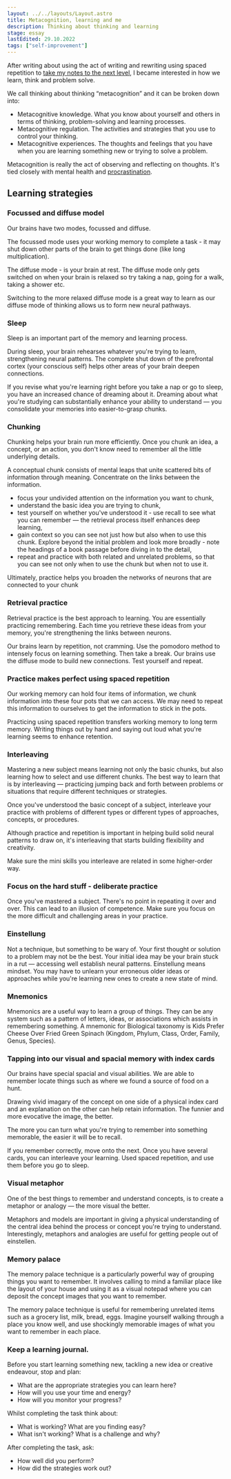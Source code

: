 ```yaml
---
layout: ../../layouts/Layout.astro
title: Metacognition, learning and me
description: Thinking about thinking and learning
stage: essay
lastEdited: 29.10.2022
tags: ["self-improvement"]
---
```


After writing about using the act of writing and rewriting using spaced repetition to [take my notes to the next level](./taking-notes-to-the-next-level), I became interested in how we learn, think and problem solve.

We call thinking about thinking “metacognition” and it can be broken down into:

- Metacognitive knowledge. What you know about yourself and others in terms of thinking, problem-solving and learning processes.
- Metacognitive regulation. The activities and strategies that you use to control your thinking.
- Metacognitive experiences. The thoughts and feelings that you have when you are learning something new or trying to solve a problem.

Metacognition is really the act of observing and reflecting on thoughts. It's tied closely with mental health and [procrastination](./procrastination).

## Learning strategies

### Focussed and diffuse model

Our brains have two modes, focussed and diffuse.

The focussed mode uses your working memory to complete a task - it may shut down other parts of the brain to get things done (like long multiplication).

The diffuse mode - is your brain at rest. The diffuse mode only gets switched on when your brain is relaxed so try taking a nap, going for a walk, taking a shower etc.

Switching to the more relaxed diffuse mode is a great way to learn as our diffuse mode of thinking allows us to form new neural pathways.

### Sleep

Sleep is an important part of the memory and learning process.

During sleep, your brain rehearses whatever you're trying to learn, strengthening neural patterns. The complete shut down of the prefrontal cortex (your conscious self) helps other areas of your brain deepen connections.

If you revise what you're learning right before you take a nap or go to sleep, you have an increased chance of dreaming about it. Dreaming about what you're studying can substantially enhance your ability to understand — you consolidate your memories into easier-to-grasp chunks.

### Chunking

Chunking helps your brain run more efficiently. Once you chunk an idea, a concept, or an action, you don't know need to remember all the little underlying details.

A conceptual chunk consists of mental leaps that unite scattered bits of information through meaning. Concentrate on the links between the information.

- focus your undivided attention on the information you want to chunk,
- understand the basic idea you are trying to chunk,
- test yourself on whether you've understood it - use recall to see what you can remember — the retrieval process itself enhances deep learning,
- gain context so you can see not just how but also when to use this chunk. Explore beyond the initial problem and look more broadly - note the headings of a book passage before diving in to the detail,
- repeat and practice with both related and unrelated problems, so that you can see not only when to use the chunk but when not to use it.

Ultimately, practice helps you broaden the networks of neurons that are connected to your chunk

### Retrieval practice

Retrieval practice is the best approach to learning. You are essentially practicing remembering. Each time you retrieve these ideas from your memory, you're strengthening the links between neurons.

Our brains learn by repetition, not cramming. Use the pomodoro method to intensely focus on learning something. Then take a break. Our brains use the diffuse mode to build new connections. Test yourself and repeat.

### Practice makes perfect using spaced repetition

Our working memory can hold four items of information, we chunk information into these four pots that we can access. We may need to repeat this information to ourselves to get the information to stick in the pots.

Practicing using spaced repetition transfers working memory to long term memory. Writing things out by hand and saying out loud what you're learning seems to enhance retention.

### Interleaving

Mastering a new subject means learning not only the basic chunks, but also learning how to select and use different chunks. The best way to learn that is by interleaving — practicing jumping back and forth between problems or situations that require different techniques or strategies.

Once you've understood the basic concept of a subject, interleave your practice with problems of different types or different types of approaches, concepts, or procedures.

Although practice and repetition is important in helping build solid neural patterns to draw on, it's interleaving that starts building flexibility and creativity.

Make sure the mini skills you interleave are related in some higher-order way.

### Focus on the hard stuff - deliberate practice

Once you've mastered a subject. There's no point in repeating it over and over. This can lead to an illusion of competence. Make sure you focus on the more difficult and challenging areas in your practice.

### Einstellung

Not a technique, but something to be wary of. Your first thought or solution to a problem may not be the best. Your initial idea may be your brain stuck in a rut — accessing well establish neural patterns. Einstellung means mindset. You may have to unlearn your erroneous older ideas or approaches while you're learning new ones to create a new state of mind.

### Mnemonics

Mnemonics are a useful way to learn a group of things. They can be any system such as a pattern of letters, ideas, or associations which assists in remembering something.
A mnemonic for Biological taxonomy is Kids Prefer Cheese Over Fried Green Spinach (Kingdom, Phylum, Class, Order, Family, Genus, Species).

### Tapping into our visual and spacial memory with index cards

Our brains have special spacial and visual abilities. We are able to remember locate things such as where we found a source of food on a hunt.

Drawing vivid imagary of the concept on one side of a physical index card and an explanation on the other can help retain information. The funnier and more evocative the image, the better.

The more you can turn what you're trying to remember into something memorable, the easier it will be to recall.

If you remember correctly, move onto the next. Once you have several cards, you can interleave your learning. Used spaced repetition, and use them before you go to sleep.

### Visual metaphor

One of the best things to remember and understand concepts, is to create a metaphor or analogy — the more visual the better.

Metaphors and models are important in giving a physical understanding of the central idea behind the process or concept you're trying to understand. Interestingly, metaphors and analogies are useful for getting people out of einstellen.

### Memory palace

The memory palace technique is a particularly powerful way of grouping things you want to remember. It involves calling to mind a familiar place like the layout of your house and using it as a visual notepad where you can deposit the concept images that you want to remember.

The memory palace technique is useful for remembering unrelated items such as a grocery list, milk, bread, eggs. Imagine yourself walking through a place you know well, and use shockingly memorable images of what you want to remember in each place.

### Keep a learning journal.

Before you start learning something new, tackling a new idea or creative endeavour, stop and plan:

- What are the appropriate strategies you can learn here?
- How will you use your time and energy?
- How will you monitor your progress?

Whilst completing the task think about:

- What is working? What are you finding easy?
- What isn't working? What is a challenge and why?

After completing the task, ask:

- How well did you perform?
- How did the strategies work out?
